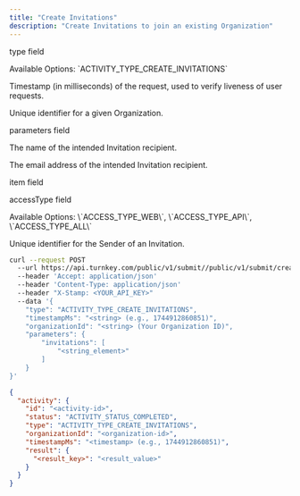 ```yaml
---
title: "Create Invitations"
description: "Create Invitations to join an existing Organization"
---
```



<Authorizations />

<H3Bordered text="Body" />

<ParamField body="type" type="enum<string>" required={true}><p>type field</p><p>Available Options: \`ACTIVITY_TYPE_CREATE_INVITATIONS\`</p></ParamField>
<ParamField body="timestampMs" type="string" required={true}><p>Timestamp (in milliseconds) of the request, used to verify liveness of user requests.</p></ParamField>
<ParamField body="organizationId" type="string" required={true}><p>Unique identifier for a given Organization.</p></ParamField>
<ParamField body="parameters" type="object" required={true}>
  <p>parameters field</p>
  <Expandable title="parameters details">
    <NestedParam parentKey="parameters" childKey="invitations" type="array" required={true}>
      <Expandable title="invitations details">
        <NestedParam parentKey="parameters.invitations" childKey="receiverUserName" type="string" required={true}><p>The name of the intended Invitation recipient.</p></NestedParam>
        <NestedParam parentKey="parameters.invitations" childKey="receiverUserEmail" type="string" required={true}><p>The email address of the intended Invitation recipient.</p></NestedParam>
        <NestedParam parentKey="parameters.invitations" childKey="receiverUserTags" type="array" required={true}>
          <Expandable title="receiverUserTags details">
            <NestedParam parentKey="parameters.invitations.receiverUserTags" childKey="item" type="string" required={true}><p>item field</p></NestedParam>
          </Expandable>
        </NestedParam>
        <NestedParam parentKey="parameters.invitations" childKey="accessType" type="enum<string>" required={true}><p>accessType field</p><p>Available Options: \`ACCESS_TYPE_WEB\`, \`ACCESS_TYPE_API\`, \`ACCESS_TYPE_ALL\`</p></NestedParam>
        <NestedParam parentKey="parameters.invitations" childKey="senderUserId" type="string" required={true}><p>Unique identifier for the Sender of an Invitation.</p></NestedParam>
      </Expandable>
    </NestedParam>
  </Expandable>
</ParamField>

<RequestExample>

```bash cURL
curl --request POST 
  --url https://api.turnkey.com/public/v1/submit//public/v1/submit/create_invitations 
  --header 'Accept: application/json' 
  --header 'Content-Type: application/json' 
  --header "X-Stamp: <YOUR_API_KEY>" 
  --data '{
    "type": "ACTIVITY_TYPE_CREATE_INVITATIONS",
    "timestampMs": "<string> (e.g., 1744912860851)",
    "organizationId": "<string> (Your Organization ID)",
    "parameters": {
        "invitations": [
            "<string_element>"
        ]
    }
}'
```

</RequestExample>

<ResponseExample>

```json 200
{
  "activity": {
    "id": "<activity-id>",
    "status": "ACTIVITY_STATUS_COMPLETED",
    "type": "ACTIVITY_TYPE_CREATE_INVITATIONS",
    "organizationId": "<organization-id>",
    "timestampMs": "<timestamp> (e.g., 1744912860851)",
    "result": {
      "<result_key>": "<result_value>"
    }
  }
}
```

</ResponseExample>
